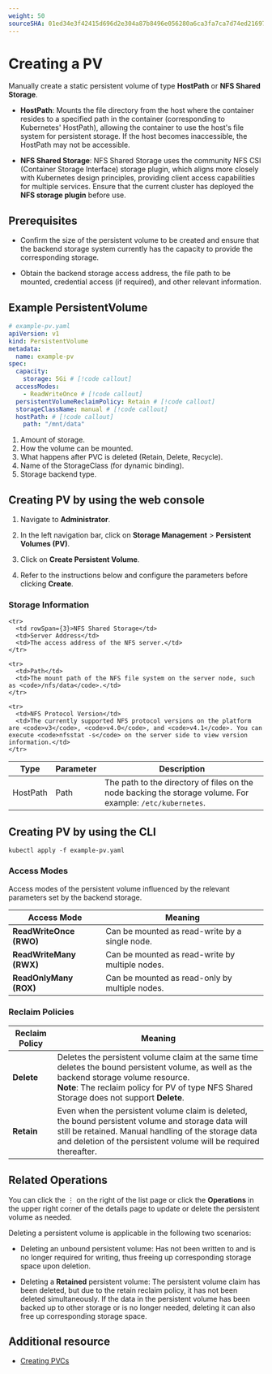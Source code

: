 ```yaml
---
weight: 50
sourceSHA: 01ed34e3f42415d696d2e304a87b8496e056280a6ca3fa7ca7d74ed21697dac3
---
```


# Creating a PV

Manually create a static persistent volume of type **HostPath** or **NFS Shared Storage**.

- **HostPath**: Mounts the file directory from the host where the container resides to a specified path in the container (corresponding to Kubernetes' HostPath), allowing the container to use the host's file system for persistent storage. If the host becomes inaccessible, the HostPath may not be accessible.

- **NFS Shared Storage**: NFS Shared Storage uses the community NFS CSI (Container Storage Interface) storage plugin, which aligns more closely with Kubernetes design principles, providing client access capabilities for multiple services. Ensure that the current cluster has deployed the **NFS storage plugin** before use.

## Prerequisites

- Confirm the size of the persistent volume to be created and ensure that the backend storage system currently has the capacity to provide the corresponding storage.

- Obtain the backend storage access address, the file path to be mounted, credential access (if required), and other relevant information.

## Example PersistentVolume

```yaml
# example-pv.yaml
apiVersion: v1
kind: PersistentVolume
metadata:
  name: example-pv
spec:
  capacity:
    storage: 5Gi # [!code callout]
  accessModes:
    - ReadWriteOnce # [!code callout]
  persistentVolumeReclaimPolicy: Retain # [!code callout]
  storageClassName: manual # [!code callout]
  hostPath: # [!code callout]
    path: "/mnt/data"
```

<Callouts>

1. Amount of storage.
2. How the volume can be mounted.
3. What happens after PVC is deleted (Retain, Delete, Recycle).
4. Name of the StorageClass (for dynamic binding).
5. Storage backend type.

</Callouts>

## Creating PV by using the web console

1. Navigate to **Administrator**.

2. In the left navigation bar, click on **Storage Management** > **Persistent Volumes (PV)**.

3. Click on **Create Persistent Volume**.

4. Refer to the instructions below and configure the parameters before clicking **Create**.

### Storage Information

<table>
  <thead>
    <tr>
      <th>Type</th>
      <th>Parameter</th>
      <th>Description</th>
    </tr>
  </thead>

  <tbody>
    <tr>
      <td>HostPath</td>
      <td>Path</td>
      <td>The path to the directory of files on the node backing the storage volume. For example: <code>/etc/kubernetes</code>.</td>
    </tr>

    <tr>
      <td rowSpan={3}>NFS Shared Storage</td>
      <td>Server Address</td>
      <td>The access address of the NFS server.</td>
    </tr>

    <tr>
      <td>Path</td>
      <td>The mount path of the NFS file system on the server node, such as <code>/nfs/data</code>.</td>
    </tr>

    <tr>
      <td>NFS Protocol Version</td>
      <td>The currently supported NFS protocol versions on the platform are <code>v3</code>, <code>v4.0</code>, and <code>v4.1</code>. You can execute <code>nfsstat -s</code> on the server side to view version information.</td>
    </tr>

  </tbody>
</table>

## Creating PV by using the CLI

```shell
kubectl apply -f example-pv.yaml
```

### Access Modes

Access modes of the persistent volume influenced by the relevant parameters set by the backend storage.

| Access Mode             | Meaning                                         |
| ----------------------- | ----------------------------------------------- |
| **ReadWriteOnce (RWO)** | Can be mounted as read-write by a single node.  |
| **ReadWriteMany (RWX)** | Can be mounted as read-write by multiple nodes. |
| **ReadOnlyMany (ROX)**  | Can be mounted as read-only by multiple nodes.  |

### Reclaim Policies

| Reclaim Policy | Meaning                                                                                                                                                                                                                                     |
| -------------- | ------------------------------------------------------------------------------------------------------------------------------------------------------------------------------------------------------------------------------------------- |
| **Delete**     | Deletes the persistent volume claim at the same time deletes the bound persistent volume, as well as the backend storage volume resource. <br />**Note**: The reclaim policy for PV of type NFS Shared Storage does not support **Delete**. |
| **Retain**     | Even when the persistent volume claim is deleted, the bound persistent volume and storage data will still be retained. Manual handling of the storage data and deletion of the persistent volume will be required thereafter.               |

## Related Operations

You can click the ⋮ on the right of the list page or click the **Operations** in the upper right corner of the details page to update or delete the persistent volume as needed.

Deleting a persistent volume is applicable in the following two scenarios:

- Deleting an unbound persistent volume: Has not been written to and is no longer required for writing, thus freeing up corresponding storage space upon deletion.

- Deleting a **Retained** persistent volume: The persistent volume claim has been deleted, but due to the retain reclaim policy, it has not been deleted simultaneously. If the data in the persistent volume has been backed up to other storage or is no longer needed, deleting it can also free up corresponding storage space.

## Additional resource

- [Creating PVCs](./create_pvc.mdx)
